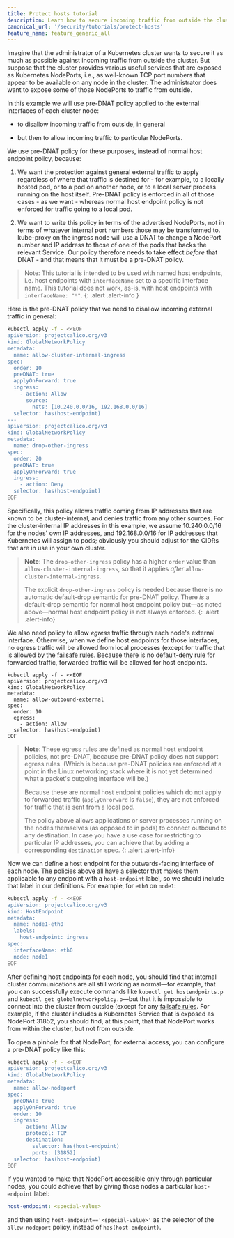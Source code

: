```yaml
---
title: Protect hosts tutorial
description: Learn how to secure incoming traffic from outside the cluster using Calico host endpoints with network policy, including allowing controlled access to specific Kubernetes services.
canonical_url: '/security/tutorials/protect-hosts'
feature_name: feature_generic_all
---
```


Imagine that the administrator of a Kubernetes cluster wants to secure it as much as
possible against incoming traffic from outside the cluster.  But suppose that
the cluster provides various useful services that are exposed as Kubernetes
NodePorts, i.e., as well-known TCP port numbers that appear to be available on
any node in the cluster. The administrator does want to expose some
of those NodePorts to traffic from outside.

In this example we will use pre-DNAT policy applied to the external interfaces
of each cluster node:

- to disallow incoming traffic from outside, in general

- but then to allow incoming traffic to particular NodePorts.

We use pre-DNAT policy for these purposes, instead of normal host endpoint
policy, because:

1. We want the protection against general external traffic to apply regardless
   of where that traffic is destined for - for example, to a locally hosted
   pod, or to a pod on another node, or to a local server process running on
   the host itself.  Pre-DNAT policy is enforced in all of those cases - as we
   want - whereas normal host endpoint policy is not enforced for traffic going
   to a local pod.

2. We want to write this policy in terms of the advertised NodePorts, not in
   terms of whatever internal port numbers those may be transformed to.
   kube-proxy on the ingress node will use a DNAT to change a NodePort number
   and IP address to those of one of the pods that backs the relevant Service.
   Our policy therefore needs to take effect _before_ that DNAT - and that
   means that it must be a pre-DNAT policy.

> Note: This tutorial is intended to be used with named host endpoints, i.e. host endpoints with `interfaceName` set to a specific interface name.
> This tutorial does not work, as-is, with host endpoints with `interfaceName: "*"`.
{: .alert .alert-info }

Here is the pre-DNAT policy that we need to disallow incoming external traffic
in general:

```bash
kubectl apply -f - <<EOF
apiVersion: projectcalico.org/v3
kind: GlobalNetworkPolicy
metadata:
  name: allow-cluster-internal-ingress
spec:
  order: 10
  preDNAT: true
  applyOnForward: true
  ingress:
    - action: Allow
      source:
        nets: [10.240.0.0/16, 192.168.0.0/16]
  selector: has(host-endpoint)
---
apiVersion: projectcalico.org/v3
kind: GlobalNetworkPolicy
metadata:
  name: drop-other-ingress
spec:
  order: 20
  preDNAT: true
  applyOnForward: true
  ingress:
    - action: Deny
  selector: has(host-endpoint)
EOF
```

Specifically, this policy allows traffic coming from IP addresses that are
known to be cluster-internal, and denies traffic from any other sources.  For
the cluster-internal IP addresses in this example, we assume 10.240.0.0/16 for
the nodes' own IP addresses, and 192.168.0.0/16 for IP addresses that
Kubernetes will assign to pods; obviously you should adjust for the CIDRs that
are in use in your own cluster.

> **Note**: The `drop-other-ingress` policy has a higher `order` value than
> `allow-cluster-internal-ingress`, so that it applies _after_
> `allow-cluster-internal-ingress`.
>
> The explicit `drop-other-ingress` policy is needed because there is no
> automatic default-drop semantic for pre-DNAT policy. There _is_ a
> default-drop semantic for normal host endpoint policy but—as noted above—normal
> host endpoint policy is not always enforced.
{: .alert .alert-info}

We also need policy to allow _egress_ traffic through each node's external
interface.  Otherwise, when we define host endpoints for those interfaces, no
egress traffic will be allowed from local processes (except for traffic that is
allowed by the [failsafe rules]({{site.baseurl}}/reference/host-endpoints/failsafe). Because there is no default-deny
rule for forwarded traffic, forwarded traffic will be allowed for host endpoints.

```
kubectl apply -f - <<EOF
apiVersion: projectcalico.org/v3
kind: GlobalNetworkPolicy
metadata:
  name: allow-outbound-external
spec:
  order: 10
  egress:
    - action: Allow
  selector: has(host-endpoint)
EOF
```

> **Note**: These egress rules are defined as normal host endpoint policies, not
> pre-DNAT, because pre-DNAT policy does not support egress rules. (Which is
> because pre-DNAT policies are enforced at a point in the Linux networking
> stack where it is not yet determined what a packet's outgoing interface will
> be.)
>
> Because these are normal host endpoint policies which do not
> apply to forwarded traffic (`applyOnForward` is `false`), they
> are not enforced for traffic that is sent from a local pod.
>
> The policy above allows applications or server processes running on the nodes
> themselves (as opposed to in pods) to connect outbound to any destination.
> In case you have a use case for restricting to particular IP addresses, you
> can achieve that by adding a corresponding `destination` spec.
{: .alert .alert-info}

Now we can define a host endpoint for the outwards-facing interface of each
node.  The policies above all have a selector that makes them applicable to any
endpoint with a `host-endpoint` label, so we should include that label in our
definitions.  For example, for `eth0` on `node1`:

```bash
kubectl apply -f - <<EOF
apiVersion: projectcalico.org/v3
kind: HostEndpoint
metadata:
  name: node1-eth0
  labels:
    host-endpoint: ingress
spec:
  interfaceName: eth0
  node: node1
EOF
```

After defining host endpoints for each node, you should find that internal
cluster communications are all still working as normal—for example, that you
can successfully execute commands like `kubectl get hostendpoints.p` and `kubectl get
globalnetworkpolicy.p`—but that it is impossible to connect into the cluster from outside
(except for any [failsafe rules]({{site.baseurl}}/reference/host-endpoints/failsafe).
For example, if the
cluster includes a Kubernetes Service that is exposed as NodePort 31852, you
should find, at this point, that that NodePort works from within the cluster,
but not from outside.

To open a pinhole for that NodePort, for external access, you can configure a
pre-DNAT policy like this:

```bash
kubectl apply -f - <<EOF
apiVersion: projectcalico.org/v3
kind: GlobalNetworkPolicy
metadata:
  name: allow-nodeport
spec:
  preDNAT: true
  applyOnForward: true
  order: 10
  ingress:
    - action: Allow
      protocol: TCP
      destination:
        selector: has(host-endpoint)
        ports: [31852]
  selector: has(host-endpoint)
EOF
```

If you wanted to make that NodePort accessible only through particular nodes, you could achieve that by giving those nodes a particular `host-endpoint` label:

```yaml
host-endpoint: <special-value>
```

and then using `host-endpoint=='<special-value>'` as the selector of the
`allow-nodeport` policy, instead of `has(host-endpoint)`.
